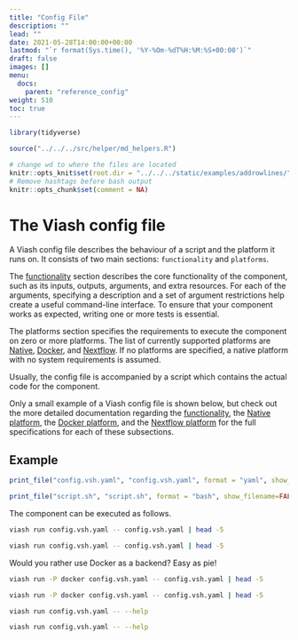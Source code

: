 ```yaml
---
title: "Config File"
description: ""
lead: ""
date: 2021-05-28T14:00:00+00:00
lastmod: "`r format(Sys.time(), '%Y-%Om-%dT%H:%M:%S+00:00')`"
draft: false
images: []
menu:
  docs:
    parent: "reference_config"
weight: 510
toc: true
---
```



```r
library(tidyverse)

source("../../../src/helper/md_helpers.R")

# change wd to where the files are located
knitr::opts_knit$set(root.dir = "../../../static/examples/addrowlines/") 
# Remove hashtags before bash output
knitr::opts_chunk$set(comment = NA)
```

# The Viash config file

A Viash config file describes the behaviour of a script and the platform it runs on.
It consists of two main sections: `functionality` and `platforms`.

The [functionality](/docs/reference_config/functionality/) section describes the core functionality of the component, such as 
its inputs, outputs, arguments, and extra resources. For each of the arguments, specifying
a description and a set of argument restrictions help create a useful command-line interface.
To ensure that your component works as expected, writing one or more tests is essential.

The platforms section specifies the requirements to execute the component on zero or more platforms.
The list of currently supported platforms are [Native](/docs/reference_config/platform-native/), [Docker](/docs/reference_config/platform-docker/),
and [Nextflow](/docs/reference_config/platform-nextflow/). If no platforms are specified, a native platform with no 
system requirements is assumed.

Usually, the config file is accompanied by a script which contains the actual code for the
component.

Only a small example of a Viash config file is shown below, but check out the more detailed 
documentation regarding the [functionality](/docs/reference_config/functionality/), the [Native platform](/docs/reference_config/platform-native/), 
the [Docker platform](/docs/reference_config/platform-docker/), and the [Nextflow platform](/docs/reference_config/platform-nextflow/) for 
the full specifications for each of these subsections.

## Example

```r
print_file("config.vsh.yaml", "config.vsh.yaml", format = "yaml", show_filename=FALSE)
```

```r
print_file("script.sh", "script.sh", format = "bash", show_filename=FALSE)
```

The component can be executed as follows.
```bash
viash run config.vsh.yaml -- config.vsh.yaml | head -5
```
```bash
viash run config.vsh.yaml -- config.vsh.yaml | head -5
```

Would you rather use Docker as a backend? Easy as pie!
```bash

viash run -P docker config.vsh.yaml -- config.vsh.yaml | head -5
```
```bash
viash run -P docker config.vsh.yaml -- config.vsh.yaml | head -5
```


```bash
viash run config.vsh.yaml -- --help
```
```bash
viash run config.vsh.yaml -- --help
```
